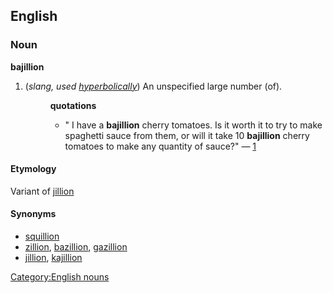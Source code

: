 ==English==
===Noun===
[[Category:English nouns]]
'''bajillion'''

#(''slang, used [[hyperbolically]]'') An unspecified large number (of).
#:'''quotations'''
#:*" I have a '''bajillion''' cherry tomatoes. Is it worth it to try to make spaghetti sauce from them, or will it take 10 '''bajillion''' cherry tomatoes to make any quantity of sauce?" &mdash; [http://groups-beta.google.com/group/rec.food.preserving/msg/c34b9ce800890a7f]

==== Etymology ====
Variant of [[jillion]]

====Synonyms====
*[[squillion]]
*[[zillion]], [[bazillion]], [[gazillion]]
*[[jillion]], [[kajillion]]